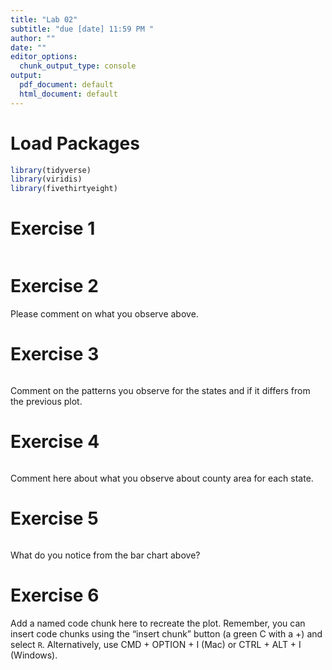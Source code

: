 ```yaml
---
title: "Lab 02"
subtitle: "due [date] 11:59 PM "
author: ""
date: ""
editor_options: 
  chunk_output_type: console
output:
  pdf_document: default
  html_document: default
---
```


# Load Packages

```r
library(tidyverse)
library(viridis)
library(fivethirtyeight)
``` 

# Exercise 1

```r
```

# Exercise 2

Please comment on what you observe above.

# Exercise 3

```r
```

Comment on the patterns you observe for the states and if it differs from the previous plot.

# Exercise 4

```r
```

Comment here about what you observe about county area for each state.

# Exercise 5

```r
```

What do you notice from the bar chart above?

# Exercise 6

Add a named code chunk here to recreate the plot. Remember, you can insert
code chunks using the "insert chunk" button (a green C with a +) and select `R`. Alternatively, use CMD + OPTION + I (Mac) or CTRL + ALT + I (Windows).